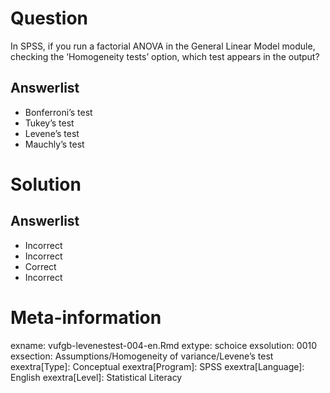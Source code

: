 Question
========

In SPSS, if you run a factorial ANOVA in the General Linear Model module, checking the ‘Homogeneity tests’ option, which test appears in the output?

Answerlist
----------
* Bonferroni’s test
* Tukey’s test
* Levene’s test
* Mauchly’s test

Solution
========

Answerlist
----------
* Incorrect
* Incorrect
* Correct
* Incorrect

Meta-information
================
exname: vufgb-levenestest-004-en.Rmd
extype: schoice
exsolution: 0010
exsection: Assumptions/Homogeneity of variance/Levene's test
exextra[Type]: Conceptual
exextra[Program]: SPSS
exextra[Language]: English
exextra[Level]: Statistical Literacy
